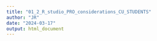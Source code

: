 ```yaml
---
title: "01_2_R_studio_PRO_considerations_CU_STUDENTS"
author: "JR"
date: "2024-03-17"
output: html_document
---
```


